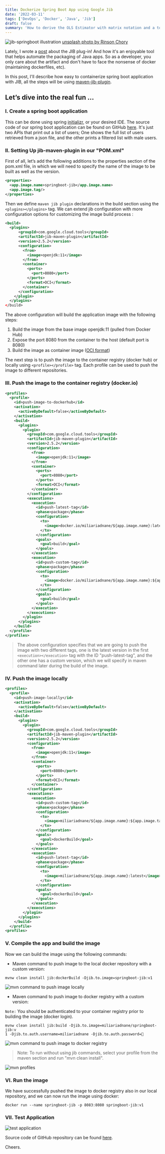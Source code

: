 ```yaml
---
title: Dockerize Spring Boot App using Google Jib
date: '2022-03-11'
tags: ['DevOps', 'Docker', 'Java', 'Jib']
draft: false
summary: 'How to derive the OLS Estimator with matrix notation and a tour of math typesetting using markdown with the help of KaTeX.'
---
```


![jib-springboot illustration](/static/images/jib-springboot/jib-sb.png)
[unsplash photo by Rinson Chory](https://unsplash.com/photos/2vPGGOU-wLA)

Lately, I wrote a [post](https://miliari.me/blog/2022/jib/speed-up-your-java-app-image-build-using-jib) about the JIB plug-in! And how it's an enjoyable tool that helps automate the packaging of Java apps. So as a developer, you only care about the artifact and don't have to face the nonsense of docker (maintaining dockerfiles, etc).

In this post, I'll describe how easy to containerize spring boot application with JIB, all the steps will be using [maven-jib-plugin](https://github.com/GoogleContainerTools/jib/tree/master/jib-maven-plugin).

## Let’s dive into the real fun …

### I. Create a spring boot application

This can be done using spring [initializr](https://start.spring.io/), or your desired IDE. The source code of our spring boot application can be found on GitHub [here](https://github.com/miliariadnane/spring-boot-jib). It's just two APIs that print out a list of users; One shows the full list of users retrieved from a json file, and the other prints a filtered list with male users.

### II. Setting Up jib-maven-plugin in our "POM.xml"

First of all, let’s add the following additions to the properties section of the pom.xml file, in which we will need to specify the name of the image to be built as well as the version.

```xml
<properties>
  <app.image.name>springboot-jib</app.image.name>
  <app.image.tag/>
</properties>
```

Then we define `maven jib plugin` declarations in the build section using the `<plugins></plugins>` tag. We can extend jib configuration with more configuration options for customizing the image build process :

```xml
<build>
  <plugins>
      <groupId>com.google.cloud.tools</groupId>
      <artifactId>jib-maven-plugin</artifactId>
      <version>2.5.2</version>
      <configuration>
        <from>
          <image>openjdk:11</image>
        </from>
        <container>
          <ports>
            <port>8080</port>
          </ports>
          <format>OCI</format>
        </container>
      </configuration>
    </plugin>
  </plugins>
</build>
```

The above configuration will build the application image with the following steps:

1. Build the image from the base image openjdk:11 (pulled from Docker Hub)
2. Expose the port 8080 from the container to the host (default port is 8080)
3. Build the image as container image ([OCI format](https://github.com/opencontainers/image-spec))

The next step is to push the image to the container registry (docker hub) or locally using `<profile></profile>` tag. Each profile can be used to push the image to different repositories.

### III. Push the image to the container registry (docker.io)

```xml
<profiles>
  <profile>
    <id>push-image-to-dockerhub</id>
    <activation>
      <activeByDefault>false</activeByDefault>
    </activation>
    <build>
      <plugins>
        <plugin>
          <groupId>com.google.cloud.tools</groupId>
          <artifactId>jib-maven-plugin</artifactId>
          <version>2.5.2</version>
          <configuration>
            <from>
              <image>openjdk:11</image>
            </from>
            <container>
              <ports>
                <port>8080</port>
              </ports>
              <format>OCI</format>
            </container>
          </configuration>
          <executions>
            <execution>
              <id>push-latest-tag</id>
              <phase>package</phase>
              <configuration>
                <to>
                  <image>docker.io/miliariadnane/${app.image.name}:latest</image>
                </to>
              </configuration>
              <goals>
                <goal>build</goal>
              </goals>
            </execution>
            <execution>
              <id>push-custom-tag</id>
              <phase>package</phase>
              <configuration>
                <to>
                  <image>docker.io/miliariadnane/${app.image.name}:${app.image.tag}</image>
                </to>
              </configuration>
              <goals>
                <goal>build</goal>
              </goals>
            </execution>
          </executions>
        </plugin>
      </plugins>
    </build>
  </profile>
</profiles>
```

> The above configuration specifies that we are going to push the image with two different tags, one is the latest version in the first `<execution></execution>` tag with the ID "push-latest-tag", and the other one has a custom version, which we will specify in maven command later during the build of the image.

### IV. Push the image locally

```xml
<profiles>
  <profile>
    <id>push-image-locally</id>
    <activation>
      <activeByDefault>false</activeByDefault>
    </activation>
    <build>
      <plugins>
        <plugin>
          <groupId>com.google.cloud.tools</groupId>
          <artifactId>jib-maven-plugin</artifactId>
          <version>2.5.2</version>
          <configuration>
            <from>
              <image>openjdk:11</image>
            </from>
            <container>
              <ports>
                <port>8080</port>
              </ports>
              <format>OCI</format>
            </container>
          </configuration>
          <executions>
            <execution>
              <id>push-custom-tag</id>
              <phase>package</phase>
              <configuration>
                <to>
                  <image>miliariadnane/${app.image.name}:${app.image.tag}</image>
                </to>
              </configuration>
              <goals>
                <goal>dockerBuild</goal>
              </goals>
            </execution>
            <execution>
              <id>push-latest-tag</id>
              <phase>package</phase>
              <configuration>
                <to>
                  <image>miliariadnane/${app.image.name}:latest</image>
                </to>
              </configuration>
              <goals>
                <goal>dockerBuild</goal>
              </goals>
            </execution>
          </executions>
        </plugin>
      </plugins>
    </build>
  </profile>
<profiles>
```

### V. Compile the app and build the image

Now we can build the image using the following commands:

- Maven command to push image to the local docker repository with a custom version:

```
mvnw clean install jib:dockerBuild -Djib.to.image=springboot-jib:v1
```

![mvn command to push image locally](/static/images/jib-springboot/mvn-cmd-1.png)

- Maven command to push image to docker registry with a custom version:

`Note:` You should be authenticated to your container registry prior to building the image (docker login).

```
mvnw clean install jib:build -Djib.to.image=miliariadnane/springboot-jib:v
1 -Djib.to.auth.username=miliariadnane -Djib.to.auth.password=🔑
```

![mvn command to push image to docker registry](/static/images/jib-springboot/mvn-cmd-2.png)

> Note: To run without using jib commands, select your profile from the maven section and run "mvn clean install".

![mvn profiles](/static/images/jib-springboot/mvn-profiles.png)

### VI. Run the image

We have successfully pushed the image to docker registry also in our local repository, and we can now run the image using docker:

```
docker run --name springboot-jib -p 8083:8080 springboot-jib:v1
```

### VII. Test Application

![test application](/static/images/jib-springboot/test-app.png)

Source code of GitHub repository can be found [here](https://github.com/miliariadnane/spring-boot-jib).

Cheers.
